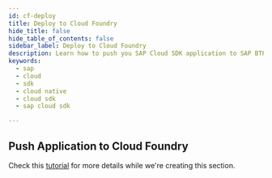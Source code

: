 ```yaml
---
id: cf-deploy
title: Deploy to Cloud Foundry
hide_title: false
hide_table_of_contents: false
sidebar_label: Deploy to Cloud Foundry
description: Learn how to push you SAP Cloud SDK application to SAP BTP, Cloud Foundry environment
keywords:
  - sap
  - cloud
  - sdk
  - cloud native
  - cloud sdk
  - sap cloud sdk

---
```


## Push Application to Cloud Foundry

Check this [tutorial](https://developers.sap.com/tutorials/s4sdk-cloud-foundry-sample-application.html) for more details while we're creating this section.